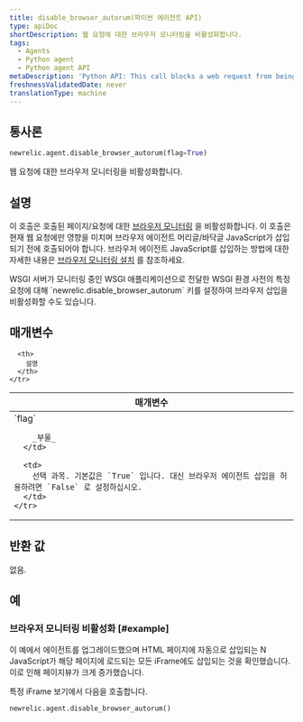 ```yaml
---
title: disable_browser_autorum(파이썬 에이전트 API)
type: apiDoc
shortDescription: 웹 요청에 대한 브라우저 모니터링을 비활성화합니다.
tags:
  - Agents
  - Python agent
  - Python agent API
metaDescription: 'Python API: This call blocks a web request from being able to be instrumented by the browser agent.'
freshnessValidatedDate: never
translationType: machine
---
```


## 통사론

```py
newrelic.agent.disable_browser_autorum(flag=True)
```

웹 요청에 대한 브라우저 모니터링을 비활성화합니다.

## 설명

이 호출은 호출된 페이지/요청에 대한 [브라우저 모니터링](/docs/browser/new-relic-browser/getting-started/introduction-new-relic-browser) 을 비활성화합니다. 이 호출은 현재 웹 요청에만 영향을 미치며 브라우저 에이전트 머리글/바닥글 JavaScript가 삽입되기 전에 호출되어야 합니다. 브라우저 에이전트 JavaScript를 삽입하는 방법에 대한 자세한 내용은 [브라우저 모니터링 설치](/docs/browser/new-relic-browser/installation-configuration/add-apps-new-relic-browser) 를 참조하세요.

<Callout variant="tip">
  WSGI 서버가 모니터링 중인 WSGI 애플리케이션으로 전달한 WSGI 환경 사전의 특정 요청에 대해 `newrelic.disable_browser_autorum` 키를 설정하여 브라우저 삽입을 비활성화할 수도 있습니다.
</Callout>

## 매개변수

<table>
  <thead>
    <tr>
      <th width="25%">
        매개변수
      </th>

      <th>
        설명
      </th>
    </tr>
  </thead>

  <tbody>
    <tr>
      <td>
        `flag`

        _부울_
      </td>

      <td>
        선택 과목. 기본값은 `True` 입니다. 대신 브라우저 에이전트 삽입을 허용하려면 `False` 로 설정하십시오.
      </td>
    </tr>
  </tbody>
</table>

## 반환 값

없음.

## 예

### 브라우저 모니터링 비활성화 [#example]

이 예에서 에이전트를 업그레이드했으며 HTML 페이지에 자동으로 삽입되는 N JavaScript가 해당 페이지에 로드되는 모든 iFrame에도 삽입되는 것을 확인했습니다. 이로 인해 페이지뷰가 크게 증가했습니다.

특정 iFrame 보기에서 다음을 호출합니다.

```py
newrelic.agent.disable_browser_autorum()
```